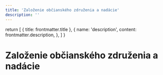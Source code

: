 ```yaml
---
title: 'Založenie občianského združenia a nadácie'
description: ''
---
```


  return [
    { title: frontmatter.title },
    {
      name: 'description',
      content: frontmatter.description,
    },
  ]
}

# Založenie občianského združenia a nadácie
